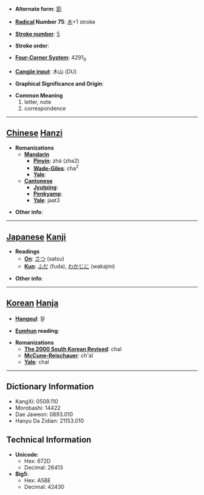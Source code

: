 * '''Alternate form''': [[箚]]

* '''[[Wiktionary:Chinese radical index| Radical]] Number 75''': [[Wiktionary:Chinese radical index 木|木]]+1 stroke

* '''[[Wiktionary:Chinese total strokes index|Stroke number]]''': [[Wiktionary:Chinese total strokes index 5|5]]

* '''Stroke order''': 

* '''[[Wiktionary:Chinese four corner index|Four-Corner System]]''': 4291<sub>0</sub>

* '''[[Wiktionary:Chinese Cangjie index|Cangjie input]]''': 木山 (DU)

* '''Graphical Significance and Origin''': 

* '''Common Meaning'''
*#letter, note
*# correspondence


----

== [[Chinese]] [[Hanzi]] ==

* '''Romanizations'''
** '''[[Mandarin]]'''
*** '''[[Pinyin]]''': zhá (zha2)
*** '''[[Wade-Giles]]''': cha<sup>2</sup>
*** '''[[Yale]]''': 
** '''[[Cantonese]]'''
*** '''[[Jyutping]]''':
*** '''[[Penkyamp]]''': 
*** '''[[Yale]]''': jaat3

* '''Other info''': 

----

== [[Japanese]] [[Kanji]] ==

* '''Readings'''
** '''[[On]]''': [[さつ]] (satsu)
** '''[[Kun]]''': [[ふだ]] (fuda), [[わかじに]] (wakajini)

* '''Other info''':  

----

== [[Korean]] [[Hanja]] ==

* '''[[Hangeul]]''': 찰

* '''[[Eumhun]] reading''': 

* '''Romanizations'''
** '''[[The 2000 South Korean Revised Romanization|The 2000 South Korean Revised]]''': chal
** '''[[McCune-Reischauer]]''': ch'al
** '''[[Yale]]''': chal

----

== Dictionary Information ==

* KangXi: 0509.110
* Morobashi: 14422
* Dae Jaweon: 0893.010
* Hanyu Da Zidian: 21153.010

== Technical Information ==

* '''Unicode''':
** Hex: 672D
** Decimal: 26413
* '''Big5''':
** Hex: A5BE
** Decimal: 42430